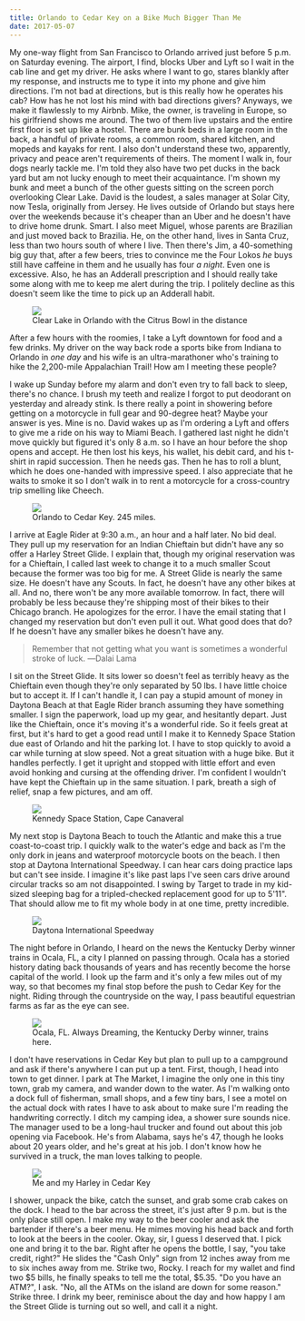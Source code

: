 ```yaml
---
title: Orlando to Cedar Key on a Bike Much Bigger Than Me
date: 2017-05-07
---
```


My one-way flight from San Francisco to Orlando arrived just before 5 p.m. on Saturday evening. The airport, I find, blocks Uber and Lyft so I wait in the cab line and get my driver. He asks where I want to go, stares blankly after my response, and instructs me to type it into my phone and give him directions. I'm not bad at directions, but is this really how he operates his cab? How has he not lost his mind with bad directions givers? Anyways, we make it flawlessly to my Airbnb. Mike, the owner, is traveling in Europe, so his girlfriend shows me around. The two of them live upstairs and the entire first floor is set up like a hostel. There are bunk beds in a large room in the back, a handful of private rooms, a common room, shared kitchen, and mopeds and kayaks for rent. I also don't understand these two, apparently, privacy and peace aren't requirements of theirs. The moment I walk in, four dogs nearly tackle me. I'm told they also have two pet ducks in the back yard but am not lucky enough to meet their acquaintance. I'm shown my bunk and meet a bunch of the other guests sitting on the screen porch overlooking Clear Lake. David is the loudest, a sales manager at Solar City, now Tesla, originally from Jersey. He lives outside of Orlando but stays here over the weekends because it's cheaper than an Uber and he doesn't have to drive home drunk. Smart. I also meet Miguel, whose parents are Brazilian and just moved back to Brazilia. He, on the other hand, lives in Santa Cruz, less than two hours south of where I live. Then there's Jim, a 40-something big guy that, after a few beers, tries to convince me the Four Lokos _he_ buys still have caffeine in them and he usually has four _a night_. Even one is excessive. Also, he has an Adderall prescription and I should really take some along with me to keep me alert during the trip. I politely decline as this doesn't seem like the time to pick up an Adderall habit.

<figure>
  <img src="../assets/clear-lake.jpg" />
  <figcaption>
    Clear Lake in Orlando with the Citrus Bowl in the distance
  </figcaption>
</figure>

After a few hours with the roomies, I take a Lyft downtown for food and a few drinks. My driver on the way back rode a sports bike from Indiana to Orlando in _one day_ and his wife is an ultra-marathoner who's training to hike the 2,200-mile Appalachian Trail! How am I meeting these people?

I wake up Sunday before my alarm and don't even try to fall back to sleep, there's no chance. I brush my teeth and realize I forgot to put deodorant on yesterday and already stink. Is there really a point in showering before getting on a motorcycle in full gear and 90-degree heat? Maybe your answer is yes. Mine is no. David wakes up as I'm ordering a Lyft and offers to give me a ride on his way to Miami Beach. I gathered last night he didn't move quickly but figured it's only 8 a.m. so I have an hour before the shop opens and accept. He then lost his keys, his wallet, his debit card, and his t-shirt in rapid succession. Then he needs gas. Then he has to roll a blunt, which he does one-handed with impressive speed. I also appreciate that he waits to smoke it so I don't walk in to rent a motorcycle for a cross-country trip smelling like Cheech.

<figure>
  <img src="../assets/day-1.png" />
  <figcaption>Orlando to Cedar Key. 245 miles.</figcaption>
</figure>

I arrive at Eagle Rider at 9:30 a.m., an hour and a half later. No bid deal. They pull up my reservation for an Indian Chieftain but didn't have any so offer a Harley Street Glide. I explain that, though my original reservation was for a Chieftain, I called last week to change it to a much smaller Scout because the former was too big for me. A Street Glide is nearly the same size. He doesn't have any Scouts. In fact, he doesn't have any other bikes at all. And no, there won't be any more available tomorrow. In fact, there will probably be less because they're shipping most of their bikes to their Chicago branch. He apologizes for the error. I have the email stating that I changed my reservation but don't even pull it out. What good does that do? If he doesn't have any smaller bikes he doesn't have any.

> Remember that not getting what you want is sometimes a wonderful stroke of luck. ―Dalai Lama

I sit on the Street Glide. It sits lower so doesn't feel as terribly heavy as the Chieftain even though they're only separated by 50 lbs. I have little choice but to accept it. If I can't handle it, I can pay a stupid amount of money in Daytona Beach at that Eagle Rider branch assuming they have something smaller. I sign the paperwork, load up my gear, and hesitantly depart. Just like the Chieftain, once it's moving it's a wonderful ride. So it feels great at first, but it's hard to get a good read until I make it to Kennedy Space Station due east of Orlando and hit the parking lot. I have to stop quickly to avoid a car while turning at slow speed. Not a great situation with a huge bike. But it handles perfectly. I get it upright and stopped with little effort and even avoid honking and cursing at the offending driver. I'm confident I wouldn't have kept the Chieftain up in the same situation. I park, breath a sigh of relief, snap a few pictures, and am off.

<figure>
  <img src="../assets/ksc.jpg" />
  <figcaption>Kennedy Space Station, Cape Canaveral</figcaption>
</figure>

My next stop is Daytona Beach to touch the Atlantic and make this a true coast-to-coast trip. I quickly walk to the water's edge and back as I'm the only dork in jeans and waterproof motorcycle boots on the beach. I then stop at Daytona International Speedway. I can hear cars doing practice laps but can't see inside. I imagine it's like past laps I've seen cars drive around circular tracks so am not disappointed. I swing by Target to trade in my kid-sized sleeping bag for a tripled-checked replacement good for up to 5'11". That should allow me to fit my whole body in at one time, pretty incredible.

<figure>
  <img src="../assets/daytona-speedway.jpg" />
  <figcaption>Daytona International Speedway</figcaption>
</figure>

The night before in Orlando, I heard on the news the Kentucky Derby winner trains in Ocala, FL, a city I planned on passing through. Ocala has a storied history dating back thousands of years and has recently become the horse capital of the world. I look up the farm and it's only a few miles out of my way, so that becomes my final stop before the push to Cedar Key for the night. Riding through the countryside on the way, I pass beautiful equestrian farms as far as the eye can see.

<figure>
  <img src="../assets/ocala.jpg" />
  <figcaption>
    Ocala, FL. Always Dreaming, the Kentucky Derby winner, trains here.
  </figcaption>
</figure>

I don't have reservations in Cedar Key but plan to pull up to a campground and ask if there's anywhere I can put up a tent. First, though, I head into town to get dinner. I park at The Market, I imagine the only one in this tiny town, grab my camera, and wander down to the water. As I'm walking onto a dock full of fisherman, small shops, and a few tiny bars, I see a motel on the actual dock with rates I have to ask about to make sure I'm reading the handwriting correctly. I ditch my camping idea, a shower sure sounds nice. The manager used to be a long-haul trucker and found out about this job opening via Facebook. He's from Alabama, says he's 47, though he looks about 20 years older, and he's great at his job. I don't know how he survived in a truck, the man loves talking to people.

<figure>
  <img src="../assets/harley-cedar-key.jpg" />
  <figcaption>Me and my Harley in Cedar Key</figcaption>
</figure>

I shower, unpack the bike, catch the sunset, and grab some crab cakes on the dock. I head to the bar across the street, it's just after 9 p.m. but is the only place still open. I make my way to the beer cooler and ask the bartender if there's a beer menu. He mimes moving his head back and forth to look at the beers in the cooler. Okay, sir, I guess I deserved that. I pick one and bring it to the bar. Right after he opens the bottle, I say, "you take credit, right?" He slides the "Cash Only" sign from 12 inches away from me to six inches away from me. Strike two, Rocky. I reach for my wallet and find two $5 bills, he finally speaks to tell me the total, $5.35. "Do you have an ATM?", I ask. "No, all the ATMs on the island are down for some reason." Strike three. I drink my beer, reminisce about the day and how happy I am the Street Glide is turning out so well, and call it a night.
